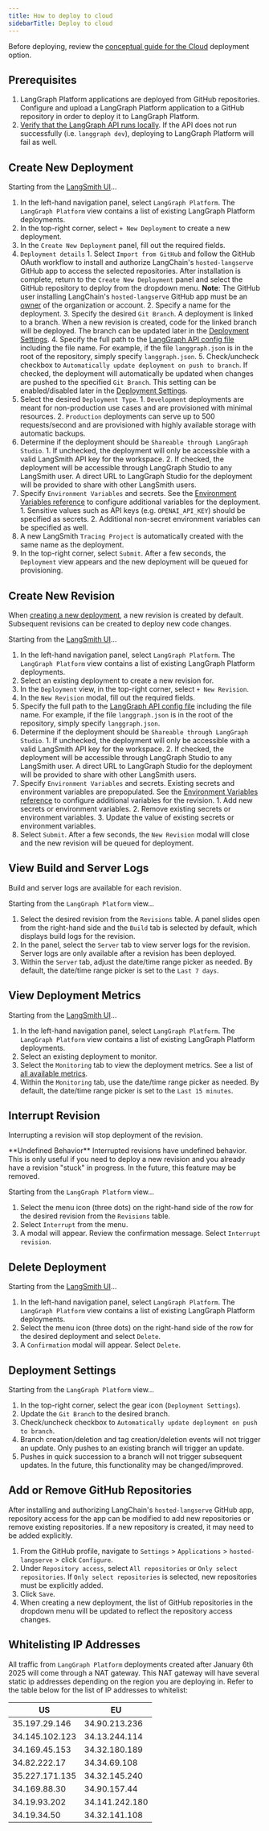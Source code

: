 ```yaml
---
title: How to deploy to cloud
sidebarTitle: Deploy to cloud
---
```

Before deploying, review the [conceptual guide for the Cloud](/langgraph-platform/cloud) deployment option.

## Prerequisites

1. LangGraph Platform applications are deployed from GitHub repositories. Configure and upload a LangGraph Platform application to a GitHub repository in order to deploy it to LangGraph Platform.
2. [Verify that the LangGraph API runs locally](/langgraph-platform/local-server). If the API does not run successfully (i.e. `langgraph dev`), deploying to LangGraph Platform will fail as well.

## Create New Deployment

Starting from the <a href="https://smith.langchain.com/" target="_blank">LangSmith UI</a>...

1. In the left-hand navigation panel, select `LangGraph Platform`. The `LangGraph Platform` view contains a list of existing LangGraph Platform deployments.
2. In the top-right corner, select `+ New Deployment` to create a new deployment.
3. In the `Create New Deployment` panel, fill out the required fields.
  1. `Deployment details`
    1. Select `Import from GitHub` and follow the GitHub OAuth workflow to install and authorize LangChain's `hosted-langserve` GitHub app to access the selected repositories. After installation is complete, return to the `Create New Deployment` panel and select the GitHub repository to deploy from the dropdown menu. **Note**: The GitHub user installing LangChain's `hosted-langserve` GitHub app must be an [owner](https://docs.github.com/en/organizations/managing-peoples-access-to-your-organization-with-roles/roles-in-an-organization#organization-owners) of the organization or account.
    2. Specify a name for the deployment.
    3. Specify the desired `Git Branch`. A deployment is linked to a branch. When a new revision is created, code for the linked branch will be deployed. The branch can be updated later in the [Deployment Settings](#deployment-settings).
    4. Specify the full path to the [LangGraph API config file](/langgraph-platform/cli#configuration-file) including the file name. For example, if the file `langgraph.json` is in the root of the repository, simply specify `langgraph.json`.
    5. Check/uncheck checkbox to `Automatically update deployment on push to branch`. If checked, the deployment will automatically be updated when changes are pushed to the specified `Git Branch`. This setting can be enabled/disabled later in the [Deployment Settings](#deployment-settings).
  2. Select the desired `Deployment Type`.
    1. `Development` deployments are meant for non-production use cases and are provisioned with minimal resources.
    2. `Production` deployments can serve up to 500 requests/second and are provisioned with highly available storage with automatic backups.
  3. Determine if the deployment should be `Shareable through LangGraph Studio`.
    1. If unchecked, the deployment will only be accessible with a valid LangSmith API key for the workspace.
    2. If checked, the deployment will be accessible through LangGraph Studio to any LangSmith user. A direct URL to LangGraph Studio for the deployment will be provided to share with other LangSmith users.
  4. Specify `Environment Variables` and secrets. See the [Environment Variables reference](/langgraph-platform/env-var) to configure additional variables for the deployment.
    1. Sensitive values such as API keys (e.g. `OPENAI_API_KEY`) should be specified as secrets.
    2. Additional non-secret environment variables can be specified as well.
  5. A new LangSmith `Tracing Project` is automatically created with the same name as the deployment.
4. In the top-right corner, select `Submit`. After a few seconds, the `Deployment` view appears and the new deployment will be queued for provisioning.

## Create New Revision

When [creating a new deployment](#create-new-deployment), a new revision is created by default. Subsequent revisions can be created to deploy new code changes.

Starting from the <a href="https://smith.langchain.com/" target="_blank">LangSmith UI</a>...

1. In the left-hand navigation panel, select `LangGraph Platform`. The `LangGraph Platform` view contains a list of existing LangGraph Platform deployments.
2. Select an existing deployment to create a new revision for.
3. In the `Deployment` view, in the top-right corner, select `+ New Revision`.
4. In the `New Revision` modal, fill out the required fields.
  1. Specify the full path to the [LangGraph API config file](/langgraph-platform/cli#configuration-file) including the file name. For example, if the file `langgraph.json` is in the root of the repository, simply specify `langgraph.json`.
  2. Determine if the deployment should be `Shareable through LangGraph Studio`.
    1. If unchecked, the deployment will only be accessible with a valid LangSmith API key for the workspace.
    2. If checked, the deployment will be accessible through LangGraph Studio to any LangSmith user. A direct URL to LangGraph Studio for the deployment will be provided to share with other LangSmith users.
  3. Specify `Environment Variables` and secrets. Existing secrets and environment variables are prepopulated. See the [Environment Variables reference](/langgraph-platform/env-var) to configure additional variables for the revision.
    1. Add new secrets or environment variables.
    2. Remove existing secrets or environment variables.
    3. Update the value of existing secrets or environment variables.
5. Select `Submit`. After a few seconds, the `New Revision` modal will close and the new revision will be queued for deployment.

## View Build and Server Logs

Build and server logs are available for each revision.

Starting from the `LangGraph Platform` view...

1. Select the desired revision from the `Revisions` table. A panel slides open from the right-hand side and the `Build` tab is selected by default, which displays build logs for the revision.
2. In the panel, select the `Server` tab to view server logs for the revision. Server logs are only available after a revision has been deployed.
3. Within the `Server` tab, adjust the date/time range picker as needed. By default, the date/time range picker is set to the `Last 7 days`.

## View Deployment Metrics

Starting from the <a href="https://smith.langchain.com/" target="_blank">LangSmith UI</a>...

1. In the left-hand navigation panel, select `LangGraph Platform`. The `LangGraph Platform` view contains a list of existing LangGraph Platform deployments.
2. Select an existing deployment to monitor.
3. Select the `Monitoring` tab to view the deployment metrics. See a list of [all available metrics](/langgraph-platform/control-plane#monitoring).
4. Within the `Monitoring` tab, use the date/time range picker as needed. By default, the date/time range picker is set to the `Last 15 minutes`.

## Interrupt Revision

Interrupting a revision will stop deployment of the revision.

<Warning>
  **Undefined Behavior**
  Interrupted revisions have undefined behavior. This is only useful if you need to deploy a new revision and you already have a revision "stuck" in progress. In the future, this feature may be removed.
</Warning>

Starting from the `LangGraph Platform` view...

1. Select the menu icon (three dots) on the right-hand side of the row for the desired revision from the `Revisions` table.
2. Select `Interrupt` from the menu.
3. A modal will appear. Review the confirmation message. Select `Interrupt revision`.

## Delete Deployment

Starting from the <a href="https://smith.langchain.com/" target="_blank">LangSmith UI</a>...

1. In the left-hand navigation panel, select `LangGraph Platform`. The `LangGraph Platform` view contains a list of existing LangGraph Platform deployments.
2. Select the menu icon (three dots) on the right-hand side of the row for the desired deployment and select `Delete`.
3. A `Confirmation` modal will appear. Select `Delete`.

## Deployment Settings

Starting from the `LangGraph Platform` view...

1. In the top-right corner, select the gear icon (`Deployment Settings`).
2. Update the `Git Branch` to the desired branch.
3. Check/uncheck checkbox to `Automatically update deployment on push to branch`.
  1. Branch creation/deletion and tag creation/deletion events will not trigger an update. Only pushes to an existing branch will trigger an update.
  2. Pushes in quick succession to a branch will not trigger subsequent updates. In the future, this functionality may be changed/improved.

## Add or Remove GitHub Repositories

After installing and authorizing LangChain's `hosted-langserve` GitHub app, repository access for the app can be modified to add new repositories or remove existing repositories. If a new repository is created, it may need to be added explicitly.

1. From the GitHub profile, navigate to `Settings` > `Applications` > `hosted-langserve` > click `Configure`.
2. Under `Repository access`, select `All repositories` or `Only select repositories`. If `Only select repositories` is selected, new repositories must be explicitly added.
3. Click `Save`.
4. When creating a new deployment, the list of GitHub repositories in the dropdown menu will be updated to reflect the repository access changes.

## Whitelisting IP Addresses

All traffic from `LangGraph Platform` deployments created after January 6th 2025 will come through a NAT gateway.
This NAT gateway will have several static ip addresses depending on the region you are deploying in. Refer to the table below for the list of IP addresses to whitelist:

| US             | EU              |
|----------------|-----------------|
| 35.197.29.146  | 34.90.213.236   |
| 34.145.102.123 | 34.13.244.114   |
| 34.169.45.153  | 34.32.180.189   |
| 34.82.222.17   | 34.34.69.108    |
| 35.227.171.135 | 34.32.145.240   |
| 34.169.88.30   | 34.90.157.44    |
| 34.19.93.202   | 34.141.242.180  |
| 34.19.34.50    | 34.32.141.108   |
